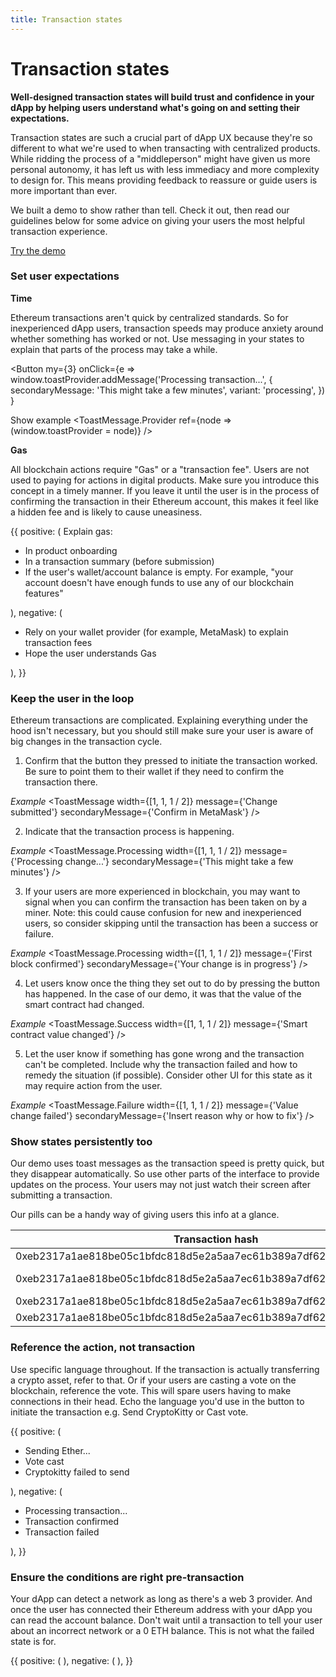 ```yaml
---
title: Transaction states
---
```



# Transaction states

**Well-designed transaction states will build trust and confidence in your dApp by helping users understand what's going on and setting their expectations.**

Transaction states are such a crucial part of dApp UX because they're so different to what we're used to when transacting with centralized products. While ridding the process of a "middleperson" might have given us more personal autonomy, it has left us with less immediacy and more complexity to design for. This means providing feedback to reassure or guide users is more important than ever.

We built a demo to show rather than tell. Check it out, then read our guidelines below for some advice on giving your users the most helpful transaction experience.

[Try the demo](https://rimble-app-demo.netlify.com/)

### Set user expectations

**Time**

Ethereum transactions aren't quick by centralized standards. So for inexperienced dApp users, transaction speeds may produce anxiety around whether something has worked or not. Use messaging in your states to explain that parts of the process may take a while.

<Button
my={3}
onClick={e =>
window.toastProvider.addMessage('Processing transaction...', {
secondaryMessage: 'This might take a few minutes',
variant: 'processing',
})
}
>
Show example
</Button>
<ToastMessage.Provider ref={node => (window.toastProvider = node)} />

**Gas**

All blockchain actions require "Gas" or a "transaction fee". Users are not used to paying for actions in digital products. Make sure you introduce this concept in a timely manner. If you leave it until the user is in the process of confirming the transaction in their Ethereum account, this makes it feel like a hidden fee and is likely to cause uneasiness.

<DoDont>
  {{
    positive: (
    <Text>
    Explain gas:
    <ul>
      <li>In product onboarding</li>
      <li>In a transaction summary (before submission)</li>
      <li>If the user's wallet/account balance is empty. For example, "your account doesn't have enough funds to use any of our blockchain features"</li>
    </ul>
    </Text>
    ),
    negative: (
    <Text>
    <ul>
<li> Rely on your wallet provider (for example, MetaMask) to explain transaction fees</li>
<li> Hope the user understands Gas</li>
</ul>
</Text>
    ),
  }}
</DoDont>

### Keep the user in the loop

Ethereum transactions are complicated. Explaining everything under the hood isn't necessary, but you should still make sure your user is aware of big changes in the transaction cycle.

1. Confirm that the button they pressed to initiate the transaction worked. Be sure to point them to their wallet if they need to confirm the transaction there.

*Example*
<ToastMessage
  width={[1, 1, 1 / 2]}
  message={'Change submitted'}
  secondaryMessage={'Confirm in MetaMask'}
/>

2. Indicate that the transaction process is happening.

*Example*
<ToastMessage.Processing
  width={[1, 1, 1 / 2]}
  message={'Processing change...'}
  secondaryMessage={'This might take a few minutes'}
/>

3. If your users are more experienced in blockchain, you may want to signal when you can confirm the transaction has been taken on by a miner. Note: this could cause confusion for new and inexperienced users, so consider skipping until the transaction has been a success or failure.

*Example*
<ToastMessage.Processing
  width={[1, 1, 1 / 2]}
  message={'First block confirmed'}
  secondaryMessage={'Your change is in progress'}
/>

4.  Let users know once the thing they set out to do by pressing the button has happened. In the case of our demo, it was that the value of the smart contract had changed.

*Example*
<ToastMessage.Success
  width={[1, 1, 1 / 2]}
  message={'Smart contract value changed'}
/>

5. Let the user know if something has gone wrong and the transaction can't be completed. Include why the transaction failed and how to remedy the situation (if possible). Consider other UI for this state as it may require action from the user.

*Example*
<ToastMessage.Failure
  width={[1, 1, 1 / 2]}
  message={'Value change failed'}
  secondaryMessage={'Insert reason why or how to fix'}
/>

### Show states persistently too
Our demo uses toast messages as the transaction speed is pretty quick, but they disappear automatically. So use other parts of the interface to provide updates on the process. Your users may not just watch their screen after submitting a transaction.

Our pills can be a handy way of giving users this info at a glance.

<Table>
        <thead>
          <tr>
            <th>Transaction hash</th>
            <th>Time</th>
            <th>Status</th>
          </tr>
        </thead>
        <tbody>
          <tr>
            <td>
              0xeb2317a1ae818be05c1bfdc818d5e2a5aa7ec61b389a7df6268bfd0d5d8e8cc0
            </td>
            <td />
            <td>
              <Pill mx={3} color={'blue'}>
                {'Started'}
              </Pill>
              <br />
            </td>
          </tr>
          <tr>
            <td>
              0xeb2317a1ae818be05c1bfdc818d5e2a5aa7ec61b389a7df6268bfd0d5d8e8cc0
            </td>
            <td />
            <td>
              <Pill mx={3} color={'orange'}>
                {' '}
                {'Processing'}
              </Pill>
              <br />
            </td>
          </tr>
          <tr>
            <td>
              0xeb2317a1ae818be05c1bfdc818d5e2a5aa7ec61b389a7df6268bfd0d5d8e8cc0
            </td>
            <td />
            <td>
              <Pill mx={3} color={'green'}>
                {'Confirmed'}
              </Pill>
              <br />
            </td>
          </tr>
          <tr>
            <td>
              0xeb2317a1ae818be05c1bfdc818d5e2a5aa7ec61b389a7df6268bfd0d5d8e8cc0
            </td>
            <td />
            <td>
              <Pill mx={3} color={'red'}>
                {'Failed'}
              </Pill>
              <br />
            </td>
          </tr>
        </tbody>
</Table>

### Reference the action, not transaction

Use specific language throughout. If the transaction is actually transferring a crypto asset, refer to that. Or if your users are casting a vote on the blockchain, reference the vote. This will spare users having to make connections in their head. Echo the language you'd use in the button to initiate the transaction e.g. Send CryptoKitty or Cast vote.

<DoDont>
  {{
    positive: (
    <Text>
    <ul>
      <li>Sending Ether...</li>
      <li>Vote cast</li>
      <li>Cryptokitty failed to send</li>
    </ul>
    </Text>
    ),
    negative: (
    <Text>
    <ul>
<li> Processing transaction...</li>
<li> Transaction confirmed</li>
<li> Transaction failed</li>
</ul>
</Text>
    ),
  }}
</DoDont>

### Ensure the conditions are right pre-transaction

Your dApp can detect a network as long as there's a web 3 provider. And once the user has connected their Ethereum address with your dApp you can read the account balance. Don't wait until a transaction to tell your user about an incorrect network or a 0 ETH balance. This is not what the failed state is for.

<DoDont>
  {{
    positive: (
    <ToastMessage.Failure
        width={[1, 1, 1 / 2]}
        message={'Payment failed'}
        secondaryMessage={"You didn't sign the contract in MetaMask"}
      />
    ),
    negative: (
    <Box>
    <ToastMessage.Failure
        width={[1, 1, 1 / 2]}
        message={'Payment failed'}
        secondaryMessage={'You were on the wrong network'}
      />
      <ToastMessage.Failure
        width={[1, 1, 1 / 2]}
        message={'Payment failed'}
        secondaryMessage={'Your balance is 0 Ether'}
      />
    </Box>
    ),
  }}
</DoDont>
